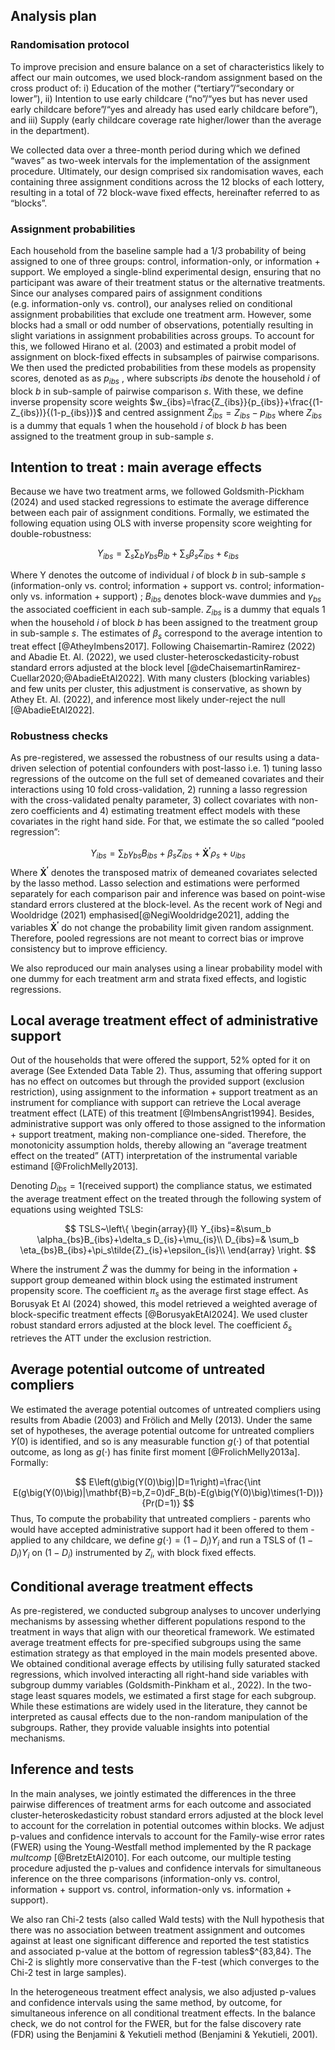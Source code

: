## Analysis plan 

### Randomisation protocol

To improve precision and ensure balance on a set of characteristics likely to affect our main outcomes, we used block-random assignment based on the cross product of: i) Education of the mother (“tertiary”/“secondary or lower”), ii) Intention to use early childcare (“no”/“yes but has never used early childcare before”/“yes and already has used early childcare before”), and iii) Supply (early childcare coverage rate higher/lower than the average in the department).  

We collected data over a three-month period during which we defined "waves" as two-week intervals for the implementation of the assignment procedure. Ultimately, our design comprised six randomisation waves, each containing three assignment conditions across the 12 blocks of each lottery, resulting in a total of 72 block-wave fixed effects, hereinafter referred to as “blocks”.

<!-- We collected data over a three-month period and defined “waves” of two-weeks periods over which we performed the assignment procedure. Ultimately, our design was built on 6 randomisation waves with three assignment conditions in the 12 blocks of each lottery so there are 72 design variables. -->
<!-- let $b_w \in B_w \subset B$ index blocks in all waves $w$ and $\symbfup{B}$ the matrix of block $\times$ waves. -->

<!-- Let $s \in S$ index subsets of the data that partition the sample into comparison pairs and, optionally, additional covariates.  Each $s$ corresponds to a grouping rule that defines a subset of observations which allow flexible and tidy notations of treatment effects. -->

### Assignment probabilities

Each household from the baseline sample had a 1/3 probability of being assigned to one of three groups: control, information-only, or information + support. We employed a single-blind experimental design, ensuring that no participant was aware of their treatment status or the alternative treatments. Since our analyses compared pairs of assignment conditions (e.g. information-only vs. control), our analyses relied on conditional assignment probabilities that exclude one treatment arm. However, some blocks had a small or odd number of observations, potentially resulting in slight variations in assignment probabilities across groups. To account for this, we followed Hirano et al. (2003) and estimated a probit model of assignment on block-fixed effects in subsamples of pairwise comparisons. We then used the predicted probabilities from these models as propensity scores, denoted as as $p_{ibs}$ , where subscripts $ibs$ denote the household $i$ of block $b$ in sub-sample of pairwise comparison $s$. With these, we define inverse propensity score weights $w_{ibs}=\frac{Z_{ibs}}{p_{ibs}}+\frac{(1-Z_{ibs})}{(1-p_{ibs})}$ and centred assignment $\tilde{Z}_{ibs}=Z_{ibs}-p_{ibs}$ where $Z_{ibs}$ is a dummy that equals 1 when the household $i$ of block $b$ has been assigned to the treatment group in sub-sample $s$.


<!-- Each individual from the baseline sample had a 1/3 probability of being assigned to one of three groups: control, information-only, or information + support. Since our analyses compared pairs of assignment conditions (e.g. information-only vs. control), our analyses relied on conditional assignment probabilities that exclude one treatment arm. However, some blocks had a small or odd number of observations, potentially resulting in slight variations in assignment probabilities across groups. To account for this, we estimated a probit model of assignment based on block-fixed effects in subsamples of pairwise comparisons. We then used the predicted probabilities from these models as propensity scores, denoted as $p_{ibs}$ , where subscripts $ibs$ denote the household $i$ of block $b$ in sub-sample of pairwise comparison $s$. With these, we define inverse propensity score weights $w_{ibs}=\frac{Z_{ibs}}{p_{ibs}}+\frac{(1-Z_{ibs})}{(1-p_{ibs})}$ and centred assignment $\tilde{Z}_{ibs}=Z_{ibs}-p_{ibs}$ where $Z_{ibs}$ is a dummy that equals 1 when the household $i$ of block $b$ has been assigned to the treatment group in sub-sample $s$. -->


<!-- AJOUT ARTHUR -->

<!-- ## Intention to action gaps -->

<!-- We analyse the intention-to-action gap between different social groups (High/low SES, migration background) ($\mathbf{X}$) and subjective attributes (Information, temporal orientation) ($\mathbf{K}$). -->

<!-- Formally, the gap between two sets of values of covariates $\mathbf{x}$ $\mathbf{x^\prime}$ in intention to use at baseline is: -->

<!-- \begin{equation} -->
<!-- \Delta_{x,x'}(W_i) = E\left(W_i|\mathbf{X}=\mathbf{x}\right)-E\left(W_i|\mathbf{X}=\mathbf{x^\prime}\right) -->
<!-- \end{equation} -->

<!-- The application gap is : -->

<!-- \begin{equation} -->
<!-- \Delta_{x,x'}(\tilde{Y}_i) = E\left(\tilde{Y}_i|\mathbf{X}=\mathbf{x})-E\left(\tilde{Y}_i|\mathbf{X}=\mathbf{x^\prime}) -->
<!-- \end{equation} -->

<!-- Denoting $\tilde{Y^*}$ the variable for access to formal childcare, The access gap is : -->

<!-- \begin{equation} -->
<!-- \Delta_{x,x'}(\tilde{Y*}_i) = E\left(\tilde{Y^*}_i|\mathbf{X}=\mathbf{x})-E\left(\tilde{Y^*}_i|\mathbf{X}=\mathbf{x^\prime}}) -->
<!-- \end{equation} -->

<!-- In our setting, the covariates are discrete and we estimate them with data from the control group using OLS on group dummies and heterokedasticity robust standard errors. -->



<!-- FIN AJOUT ARTHUR -->

## Intention to treat : main average effects

Because we have two treatment arms, we followed Goldsmith-Pickham (2024) and used stacked regressions to estimate the average difference between each pair of assignment conditions. Formally, we estimated the following equation using OLS with inverse propensity score weighting  for double-robustness:

$$
Y_{ibs}=\sum_s\sum_b \gamma_{bs} B_{ib}+\sum_s\beta_sZ_{ibs}+\varepsilon_{ibs}
$$

Where Y denotes the outcome of individual $i$ of block $b$ in sub-sample $s$ (information-only vs. control; information + support vs. control; information-only vs. information + support) ; $B_{ibs}$ denotes block-wave dummies and $\gamma_{bs}$ the associated coefficient in each sub-sample. $Z_{ibs}$ is a dummy that equals 1 when the household $i$ of block $b$ has been assigned to the treatment group in sub-sample $s$. The estimates of $\beta_s$ correspond to the average intention to treat effect [@AtheyImbens2017]. Following Chaisemartin-Ramirez (2022) and  Abadie Et. Al. (2022), we used cluster-heterosckedasticity-robust standard errors adjusted at the block level [@deChaisemartinRamirez-Cuellar2020;@AbadieEtAl2022]. With many clusters (blocking variables) and few units per cluster, this adjustment is conservative, as shown by Athey Et. Al. (2022), and inference most likely under-reject the null [@AbadieEtAl2022].


### Robustness checks

As pre-registered, we assessed the robustness of our results using a data-driven selection of potential confounders with post-lasso i.e. 1) tuning lasso regressions of the outcome on the full set of demeaned covariates and their interactions using 10 fold cross-validation, 2) running a lasso regression with the cross-validated penalty parameter, 3) collect covariates with non-zero coefficients and 4) estimating treatment effect models with these covariates in the right hand side.  For that, we estimate the so called “pooled regression”:

$$
Y_{ibs}=\sum_b \gamma_{bs} B_{ibs}+\beta_sZ_{ibs}+\mathbf{\dot{X}^\prime}\rho_s+\upsilon_{ibs}
$$
Where $\mathbf{\dot{X}^\prime}$ denotes  the transposed matrix of demeaned covariates selected by the lasso method. Lasso selection and estimations were performed separately for each comparison pair and inference was based on point-wise standard errors clustered at the block-level. As the recent work of Negi and Wooldridge (2021) emphasised[@NegiWooldridge2021], adding the variables $\mathbf{\dot{X}^\prime}$ do not change the probability limit given random assignment. Therefore, pooled regressions are not meant to correct bias or improve consistency but to improve efficiency. 

We also reproduced our main analyses using a linear probability model with one dummy for each treatment arm and strata fixed effects, and logistic regressions.


## Local average treatment effect of administrative support 

Out of the households that were offered the support, 52% opted for it on average (See Extended Data Table 2). Thus, assuming that offering support has no effect on outcomes but through the provided support (exclusion restriction), using assignment to the information + support treatment as an instrument for compliance with support can retrieve the Local average treatment effect (LATE) of this treatment [@ImbensAngrist1994]. Besides, administrative support was only offered to those assigned to the information + support treatment, making non-compliance one-sided. Therefore, the monotonicity assumption holds, thereby allowing an “average treatment effect on the treated” (ATT) interpretation of the instrumental variable estimand [@FrolichMelly2013].

Denoting $D_{ibs}=1(\text{received support})$ the compliance status, we estimated the average treatment effect on the treated through the following system of equations using weighted TSLS:

$$
TSLS~\left\{ \begin{array}{ll}
Y_{ibs}=&\sum_b \alpha_{bs}B_{ibs}+\delta_s D_{is}+\mu_{is}\\
D_{ibs}=& \sum_b \eta_{bs}B_{ibs}+\pi_s\tilde{Z}_{is}+\epsilon_{is}\\
\end{array} \right. 
$$

Where the instrument $\tilde{Z}$ was the dummy for being in the information + support group demeaned within block using the estimated instrument propensity score. The coefficient $\pi_s$ as the average first stage effect. 
As Borusyak Et Al (2024) showed, this model retrieved a weighted average of block-specific treatment effects [@BorusyakEtAl2024]. We used cluster robust standard errors adjusted at the block level. The coefficient $\delta_s$ retrieves the ATT under the exclusion restriction. 

## Average potential outcome of untreated compliers

We estimated the average potential outcomes of untreated compliers using results from Abadie (2003) and Frölich and Melly (2013). Under the same set of hypotheses, the average potential outcome for untreated compliers $Y(0)$ is identified, and so is any measurable function $g(\cdot)$ of that potential outcome, as long as $g(\cdot)$ has finite first moment  [@FrolichMelly2013a]. Formally:

$$
E\left(g\big(Y(0)\big)|D=1\right)=\frac{\int E(g\big(Y(0)\big)|\mathbf{B}=b,Z=0)dF_B(b)-E(g\big(Y(0)\big)\times(1-D))}{Pr(D=1)}
$$
Thus, To compute the probability that untreated compliers - parents who would have accepted administrative support had it been offered to them -  applied to any childcare, we define $g(\cdot)=(1-D_i)Y_i$ and run a TSLS of $(1-D_i)Y_i$ on $(1-D_i)$ instrumented by $Z_i$, with block fixed effects. 


## Conditional average treatment effects

As pre-registered, we conducted subgroup analyses to uncover underlying mechanisms by assessing whether different populations respond to the treatment in ways that align with our theoretical framework. We estimated average treatment effects for pre-specified subgroups using the same estimation strategy as that employed in the main models presented above. We obtained conditional average effects by utilising fully saturated stacked regressions, which involved interacting all right-hand side variables with subgroup dummy variables (Goldsmith-Pinkham et al., 2022). In the two-stage least squares models, we estimated a first stage for each subgroup. While these estimations are widely used in the literature, they cannot be interpreted as causal effects due to the non-random manipulation of the subgroups. Rather,  they provide valuable insights into potential mechanisms.

## Inference and tests

In the main analyses, we jointly estimated the differences in the three pairwise differences of treatment arms for each outcome and associated cluster-heteroskedasticity robust standard errors adjusted at the block level to account for the correlation in potential outcomes within blocks. We adjust p-values and confidence intervals to account for the Family-wise error rates (FWER) using the Young-Westfall method implemented by the R package *multcomp* [@BretzEtAl2010]. For each outcome, our multiple testing procedure adjusted the p-values and confidence intervals for simultaneous inference on the three comparisons (information-only vs. control, information + support vs. control, information-only vs. information + support).

We also ran Chi-2 tests (also called Wald tests) with the Null hypothesis that there was no association between treatment assignment and outcomes against at least one significant difference and reported the test statistics and associated p-value at the bottom of regression tables$^{83,84}. The Chi-2 is slightly more conservative than the F-test (which converges to the Chi-2 test in large samples).

In the heterogeneous treatment effect analysis, we also adjusted p-values and confidence intervals using the same method, by outcome, for simultaneous inference on all conditional treatment effects. 
In the balance check, we do not control for the FWER, but for the false discovery rate (FDR) using the Benjamini & Yekutieli method (Benjamini & Yekutieli, 2001). 

























<!-- In our setting, administrative support was only offered to those assigned to the information + support treatment group, making non-compliance one-sided. Out of the households that were offered the support, 52% opted for it on average (See Extended Data Table 2). Thus, under exclusion restriction, an instrumental variable strategy using assignment to the information + support treatment group to predict compliance with support can retrieve the Local average treatment effect (LATE), which can have, an “average treatment effect on the treated” interpretation [@FrolichMelly2013;@ImbensAngrist1994].In this setting, there were two pairs of comparison: Information + support $vs$ control or Information + support $vs$ information only. The former identifies the treatment effects of  -->
<!-- Denoting $D_{ibs}=1(\text{received support})$ the compliance status, we estimated the average treatment effect on the treated through the following system of equations using weighted TSLS: -->

<!-- $$ -->
<!-- TSLS~\left\{ \begin{array}{ll} -->
<!-- Y_{ibs}=&\sum_b \alpha_{bs}B_{ibs}+\delta_s D_{is}+\mu_{is}\\ -->
<!-- D_{ibs}=& \sum_b \gamma_{bs}B_{ibs}+\pi_s\tilde{Z}_{is}+\epsilon_{is}\\ -->
<!-- \end{array} \right.  -->
<!-- $$ -->



<!-- As pre-registered, we assessed the robustness of our results using a data-driven selection of potential confounders with post-lasso and estimated both pooled and fully-interacted regressions following Negi Wooldrige (2021) and Lin (2013), allowing heterogeneous treatment effects within blocks[@NegiWooldridge2021;@Lin2013]. The pooled regression use OLS to estimate the following equation: -->

<!-- $$ -->
<!-- Y_{ibs}=\sum_b \gamma_{bs} B_{ibs}+\beta_sZ_{ibs}+\mathbf{\dot{X}^\prime}\rho_s+\upsilon_{ibs} -->
<!-- $$ -->
<!-- And Lin regressions: -->
<!-- $$ -->
<!-- Y_{ib}=Z_{ibs}+\mathbf{\dot{X}^\prime}\rho_s+ \mathbf{\dot{X}^\prime}Z_{ibs}\tau_s+\upsilon_{ibs} -->
<!-- $$ -->


<!-- With $\mathbf{\dot{X}}$, the matrix of covariates selected by the lasso method and previously centred. -->

<!-- Lasso selection and estimations were performed separately for each comparison pair and inference was based on point-wise standard errors clustered at the block-level. -->

<!-- We also reproduced our main analyses using a linear probability model with one dummy for each treatment arm and strata fixed effects, and logistic regressions. -->

<!-- ## Local average treatment effect of administrative support -->

<!-- In our setting, administrative support was only offered to those assigned to the information + support treatment group, making non-compliance one-sided. Out of the households that were offered the support, 52% opted for it on average (See Extended Data Table 2). Thus, under exclusion restriction, an instrumental variable strategy using assignment to the information + support treatment group to predict compliance with support can retrieve the Local average treatment effect (LATE), which can have, an “average treatment effect on the treated” interpretation [@FrolichMelly2013;@ImbensAngrist1994].In this setting, there were two pairs of comparison: Information + support $vs$ control or Information + support $vs$ information only. The former identifies the treatment effects of  -->
<!-- Denoting $D_{ibs}=1(\text{received support})$ the compliance status, we estimated the average treatment effect on the treated through the following system of equations using weighted TSLS: -->

<!-- $$ -->
<!-- TSLS~\left\{ \begin{array}{ll} -->
<!-- Y_{ibs}=&\sum_b \alpha_{bs}B_{ibs}+\delta_s D_{is}+\mu_{is}\\ -->
<!-- D_{ibs}=& \sum_b \gamma_{bs}B_{ibs}+\pi_s\tilde{Z}_{is}+\epsilon_{is}\\ -->
<!-- \end{array} \right.  -->
<!-- $$ -->

<!-- The instrument $\tilde{Z}$ was the dummy for being in the information + support group demeaned within block using the estimated instrument propensity score. We interpreted the coefficient $\pi_s$ as the average first stage effect.  -->
<!-- As Borusyak Et Al (2024) showed, this model retrieved a weighted average of block-specific treatment effects[@BorusyakEtAl2024]. We used cluster robust standard errors adjusted at the block level. -->


<!-- the same set of hypotheses, the average missing potential outcome for the treated is identified and, in fact, so is any measurable function $g(\cdot)$ of that potential outcome, as long as $g(\cdot)$ has finite first moment  [@FrolichMelly2013a]. Formally: -->

<!-- $$ -->
<!-- E\left(g\big(Y^k(0)\big)|D=1\right)=\frac{\int E(g\big(Y(0)\big)|\mathbf{B}=b,Z=0)dF_B(b)-E(g\big(Y^k(0)\big)\times(1-D))}{Pr(D=1)} -->
<!-- $$ -->
<!-- Thus, To compute the probability that untreated compliers - parents who would have accepted administrative support had it been offered to them -  applied to any childcare, we define $g(\cdot)=(1-D_i)\one{Y_i\leq \varepsilon}$ with $\varepsilon\rightarrow 0$ and run a TSLS on $(1-D_i)$ instrumented by $Z_i$, with block fixed effects.  -->
<!-- Yibs= bsbBib+sDib+ibs -->

<!-- Dib= bsbBib+sZib+ibs -->

<!-- ## Conditional average treatment effects -->

<!-- Our strategy was to use subgroup analysis to see whether different populations respond to the treatment differently in accordance with our theories. However, these differences in conditional average treatment effects could only be interpreted as a descriptive measure of association between the group and the treatment effect, but would not represent the causal effect of a change in the group value on the ATE since the group is not randomly manipulated. -->
<!-- We estimated average treatment effects by pre-specified subgroups following the same estimation strategy as the main models presented above. We retrieved conditional average effects using fully saturated stacked regressions interacting all right hand side variables with subgroup dummies (see Goldsmith-Pinkham et Al. (2022))[@Goldsmith2022]. In the two stage least squares models, we estimated one first stage for each sub-group.  -->

<!-- # Inference and tests -->

<!-- We adjusted p-values and confidence intervals to account for the Family-wise error rates using the Young-Westfall method using the R package multcomp . -->
<!-- Our multiple testing procedure adjusted, for each outcome, the p-values and confidence intervals for simultaneous inference on the 3 comparisons (information - control, information + support - control, information + support - information only). -->

<!-- All analyses were performed using R 4.3.0 and R studio 2023.12.1. -->
